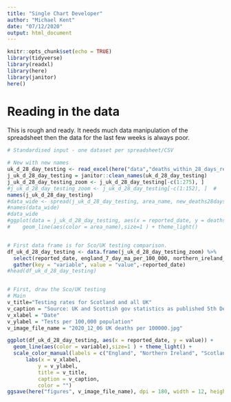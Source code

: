 ```yaml
---
title: "Single Chart Developer"
author: "Michael Kent"
date: "07/12/2020"
output: html_document
---
```



```r
knitr::opts_chunk$set(echo = TRUE)
library(tidyverse)
library(readxl)
library(here)
library(janitor)
here()
```

# Reading in the data
This is rough and ready.  It needs much data manipulation of the spreadsheet then the data for the last few weeks is always poor.

```r
# Standardised input - one dataset per spreadsheet/CSV

# New with new names
uk_d_28_day_testing <- read_excel(here("data","deaths_within_28_days_reported.xlsx"))
j_uk_d_28_day_testing = janitor::clean_names(uk_d_28_day_testing)
j_uk_d_28_day_testing_zoom <- j_uk_d_28_day_testing[-c(1:275), ]
#j_uk_d_28_day_testing_zoom <- j_uk_d_28_day_testing[-c(1:152), ]  #   Data from 1st Agust
names(j_uk_d_28_day_testing)
#data_wide <- spread(j_uk_d_28_day_testing, area_name, new_deaths28days_by_publish_date)
#names(data_wide)
#data_wide
#ggplot(data = j_uk_d_28_day_testing, aes(x = reported_date, y = deaths_per_100000_ma, group = area_name)) +
#    geom_line(aes(color = area_name),size=1 ) + theme_light() 


# First data frame is for Sco/UK testing comparison.
df_uk_d_28_day_testing <- data.frame(j_uk_d_28_day_testing_zoom) %>%
  select(reported_date, england_7_day_ma_per_100_000, northern_ireland_7_day_ma_per_100_000, scotland_7_day_ma_per_100_000,wales_7_day_ma_per_100_000 ) %>%
  gather(key = "variable", value = "value",-reported_date)
#head(df_uk_d_28_day_testing)


# First, draw the Sco/UK testing
# Main
v_title="Testing rates for Scotland and all UK"
v_caption = "Source: UK and Scottish gov statistics as published 5th December 2020"
v_xlabel = "Date"
v_ylabel = "Tests per 100,000 population"
v_image_file_name = "2020_12_06 UK deaths per 100000.jpg"

ggplot(df_uk_d_28_day_testing, aes(x = reported_date, y = value)) + 
  geom_line(aes(color = variable),size=1 ) + theme_light() + 
  scale_color_manual(labels = c("England", "Northern Ireland", "Scotland", " Wales"), values = c("purple3", "steelblue3", "lightblue", "black") ) +  
      labs(x = v_xlabel, 
          y = v_ylabel, 
          title = v_title,
          caption = v_caption,
          color = "") 
ggsave(here("figures", v_image_file_name), dpi = 180, width = 12, height = 6)

```